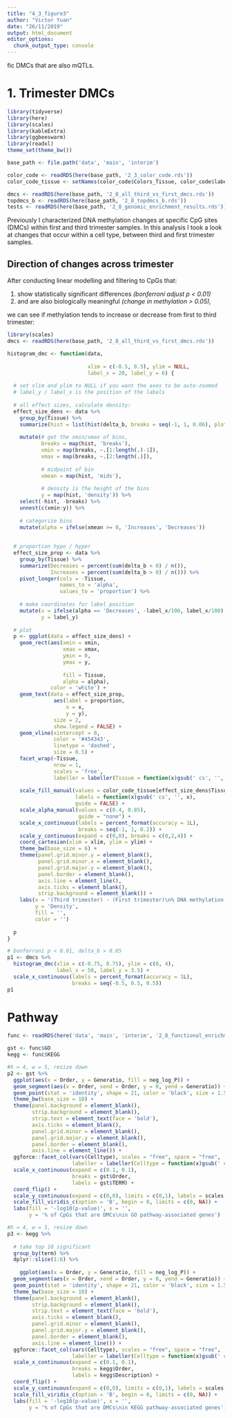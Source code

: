 ```yaml
---
title: "4_3_figure3"
author: "Victor Yuan"
date: "26/11/2019"
output: html_document
editor_options: 
  chunk_output_type: console
---
```


fic DMCs that are also mQTLs.

# 1. Trimester DMCs

```r
library(tidyverse)
library(here)
library(scales)
library(kableExtra)
library(ggbeeswarm)
library(readxl)
theme_set(theme_bw())

base_path <- file.path('data', 'main', 'interim')

color_code <- readRDS(here(base_path, '2_3_color_code.rds'))
color_code_tissue <- setNames(color_code$Colors_Tissue, color_code$label)

dmcs <- readRDS(here(base_path, '2_8_all_third_vs_first_dmcs.rds'))
topdmcs_b <- readRDS(here(base_path, '2_8_topdmcs_b.rds'))
tests <- readRDS(here(base_path, '2_8_genomic_enrichment_results.rds'))
```

Previously I characterized DNA methylation changes at specific CpG sites (DMCs) within first and third trimester samples. In this analysis I took a look at changes that occur within a cell type, between third and first trimester samples.

## Direction of changes across trimester

After conducting linear modelling and filtering to CpGs that:

1. show statistically significant differences *(bonferroni adjust p < 0.01) *
2. and are also biologically meaningful *(change in methylation > 0.05),* 

we can see if methylation tends to increase or decrease from first to third trimester:


```r
library(scales)
dmcs <- readRDS(here(base_path, '2_8_all_third_vs_first_dmcs.rds'))

histogram_dmc <- function(data, 
                          
                          xlim = c(-0.5, 0.5), ylim = NULL, 
                          label_x = 20, label_y = 6) {
    
  # set xlim and ylim to NULL if you want the axes to be auto-zoomed
  # label_y / label_x is the position of the labels
  
  # all effect sizes, calculate density:
  effect_size_dens <- data %>%
    group_by(Tissue) %>%
    summarize(hist = list(hist(delta_b, breaks = seq(-1, 1, 0.06), plot = FALSE))) %>%
    
    mutate(# get the xmin/xmax of bins,
           breaks = map(hist, 'breaks'),
           xmin = map(breaks, ~.[1:length(.)-1]),
           xmax = map(breaks, ~.[2:length(.)]),
           
           # midpoint of bin
           xmean = map(hist, 'mids'),
           
           # density is the height of the bins
           y = map(hist, 'density')) %>%
    select(-hist, -breaks) %>%
    unnest(c(xmin:y)) %>%
    
    # categorize bins
    mutate(alpha = ifelse(xmean >= 0, 'Increases', 'Decreases'))
  
    
  # proportion hypo / hyper
  effect_size_prop <- data %>%
    group_by(Tissue) %>%
    summarize(Decreases = percent(sum(delta_b < 0) / n()),
              Increases = percent(sum(delta_b > 0) / n())) %>%
    pivot_longer(cols = -Tissue,
                 names_to = 'alpha',
                 values_to = 'proportion') %>%
    
    # make coordinates for label position
    mutate(x = ifelse(alpha == 'Decreases', -label_x/100, label_x/100),
           y = label_y)
  
  # plot
  p <- ggplot(data = effect_size_dens) +
    geom_rect(aes(xmin = xmin, 
                  xmax = xmax, 
                  ymin = 0, 
                  ymax = y, 
                    
                  fill = Tissue, 
                  alpha = alpha),
              color = 'white') +
    geom_text(data = effect_size_prop,
               aes(label = proportion, 
                   x = x, 
                   y = y),
               size = 2,
               show.legend = FALSE) + 
    geom_vline(xintercept = 0, 
               color = '#454343', 
               linetype = 'dashed', 
               size = 0.5) +
    facet_wrap(~Tissue,
               nrow = 1,
               scales = 'free',
               labeller = labeller(Tissue = function(x)gsub(' cs', '', x))) +
    
    scale_fill_manual(values = color_code_tissue[effect_size_dens$Tissue], 
                      labels = function(x)gsub(' cs', '', x),
                      guide = FALSE) +
    scale_alpha_manual(values = c(0.4, 0.85), 
                       guide = "none") +
    scale_x_continuous(labels = percent_format(accuracy = 1L), 
                       breaks = seq(-1, 1, 0.2)) +
    scale_y_continuous(expand = c(0,0), breaks = c(0,2,4)) +
    coord_cartesian(xlim = xlim, ylim = ylim) +
    theme_bw(base_size = 6) +
    theme(panel.grid.minor.y = element_blank(),
          panel.grid.minor.x = element_blank(),
          panel.grid.major.y = element_blank(),
          panel.border = element_blank(),
          axis.line = element_line(),
          axis.ticks = element_blank(),
          strip.background = element_blank()) +
    labs(x = '(Third trimester) - (First trimester)\n% DNA methylation', 
         y = 'Density', 
         fill = '', 
         color = '')
  
  p
}

# bonferroni p < 0.01, delta_b > 0.05
p1 <- dmcs %>%
  histogram_dmc(xlim = c(-0.75, 0.75), ylim = c(0, 4), 
                label_x = 50, label_y = 3.5) +
  scale_x_continuous(labels = percent_format(accuracy = 1L), 
                     breaks = seq(-0.5, 0.5, 0.5)) 
p1
```

# Pathway

```r
func <- readRDS(here('data', 'main', 'interim', '2_8_functional_enrichment_results.rds'))

gst <- func$GO
kegg <- func$KEGG

#h = 4, w = 5, resize down
p2 <- gst %>%
  ggplot(aes(x = Order, y = Generatio, fill = neg_log_P)) +
  geom_segment(aes(x = Order, xend = Order, y = 0, yend = Generatio)) +
  geom_point(stat = 'identity', shape = 21, color = 'black', size = 1.5) +
  theme_bw(base_size = 10) +
  theme(panel.background = element_blank(),
        strip.background = element_blank(),
        strip.text = element_text(face = 'bold'),
        axis.ticks = element_blank(),
        panel.grid.minor = element_blank(),
        panel.grid.major.y = element_blank(),
        panel.border = element_blank(),
        axis.line = element_line()) +
  ggforce::facet_col(vars(Celltype), scales = "free", space = "free",
                     labeller = labeller(Celltype = function(x)gsub(' cs', '', x))) +
  scale_x_continuous(expand = c(0.1, 0.1),
                     breaks = gst$Order,
                     labels = gst$TERM) +
  coord_flip() +
  scale_y_continuous(expand = c(0,0), limits = c(0,1), labels = scales::percent) +
  scale_fill_viridis_c(option = 'B', begin = 0, limits = c(0, NA)) +
  labs(fill = '-log10(p-value)', x = '',
       y = '% of CpGs that are DMCs\nin GO pathway-associated genes')

#h = 4, w = 5, resize down
p3 <- kegg %>%
  
  # take top 10 significant
  group_by(term) %>%
  dplyr::slice(1:6) %>%
  
    ggplot(aes(x = Order, y = Generatio, fill = neg_log_P)) +
  geom_segment(aes(x = Order, xend = Order, y = 0, yend = Generatio)) +
  geom_point(stat = 'identity', shape = 21, color = 'black', size = 1.5) +
  theme_bw(base_size = 10) +
  theme(panel.background = element_blank(),
        strip.background = element_blank(),
        strip.text = element_text(face = 'bold'),
        axis.ticks = element_blank(),
        panel.grid.minor = element_blank(),
        panel.grid.major.y = element_blank(),
        panel.border = element_blank(),
        axis.line = element_line()) +
  ggforce::facet_col(vars(Celltype), scales = "free", space = "free",
                     labeller = labeller(Celltype = function(x)gsub(' cs', '', x))) +
  scale_x_continuous(expand = c(0.1, 0.1),
                     breaks = kegg$Order,
                     labels = kegg$Description) +
  coord_flip() +
  scale_y_continuous(expand = c(0,0), limits = c(0,1), labels = scales::percent) +
  scale_fill_viridis_c(option = 'B', begin = 0, limits = c(0, NA)) +
  labs(fill = '-log10(p-value)', x = '', 
       y = '% of CpGs that are DMCs\nin KEGG pathway-associated genes')
```


